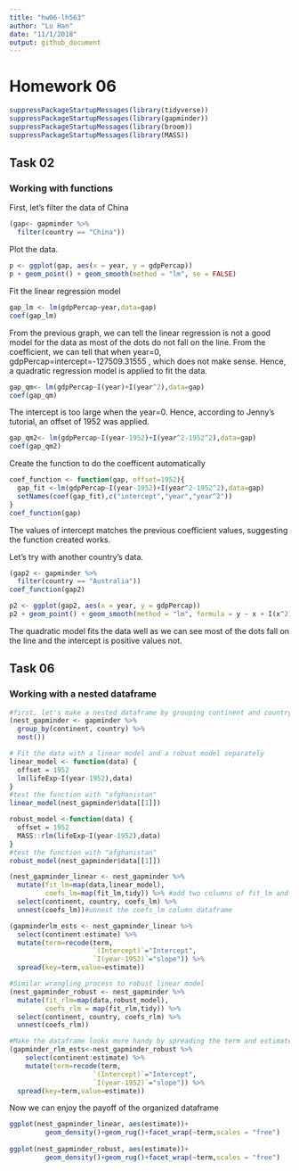 ```yaml
---
title: "hw06-lh563"
author: "Lu Han"
date: "11/1/2018"
output: github_document
---
```


# Homework 06

```r
suppressPackageStartupMessages(library(tidyverse))
suppressPackageStartupMessages(library(gapminder))
suppressPackageStartupMessages(library(broom))
suppressPackageStartupMessages(library(MASS))

```

## Task 02
### Working with functions
First, let's filter the data of China
```r

(gap<- gapminder %>% 
  filter(country == "China"))
```

Plot the data.
```r
p <- ggplot(gap, aes(x = year, y = gdpPercap))
p + geom_point() + geom_smooth(method = "lm", se = FALSE)

```
Fit the linear regression model

```r
gap_lm <- lm(gdpPercap~year,data=gap)
coef(gap_lm)
```

From the previous graph, we can tell the linear regression is not a good model for the data as most of the dots do not fall on the line. From the coefficient, we can tell that when year=0, gdpPercap=intercept=-127509.31555 , which does not make sense. Hence, a quadratic regression model is applied to fit the data.
```r
gap_qm<- lm(gdpPercap~I(year)+I(year^2),data=gap)
coef(gap_qm)
```

The intercept is too large when the year=0. Hence, according to Jenny's tutorial, an offset of 1952 was applied.
```r
gap_qm2<- lm(gdpPercap~I(year-1952)+I(year^2-1952^2),data=gap)
coef(gap_qm2)
```

Create the function to do the coefficent automatically
```r
coef_function <- function(gap, offset=1952){
  gap_fit <-lm(gdpPercap~I(year-1952)+I(year^2-1952^2),data=gap)
  setNames(coef(gap_fit),c("intercept","year","year^2"))
}
coef_function(gap)
```
The values of intercept matches the previous coefficient values, suggesting the function created works.

Let's try with another country's data.
```r
(gap2 <- gapminder %>% 
  filter(country == "Australia"))
coef_function(gap2)

p2 <- ggplot(gap2, aes(x = year, y = gdpPercap))
p2 + geom_point() + geom_smooth(method = "lm", formula = y ~ x + I(x^2), se = FALSE)
```
The quadratic model fits the data well as we can see most of the dots fall on the line and the intercept is positive values not.

## Task 06
### Working with a nested dataframe
```r
#first, let's make a nested dataframe by grouping continent and country variable.
(nest_gapminder <- gapminder %>% 
  group_by(continent, country) %>% 
  nest())
```
```r
# Fit the data with a linear model and a robust model separately
linear_model <- function(data) {
  offset = 1952
  lm(lifeExp~I(year-1952),data)
}
#test the function with "afghanistan"
linear_model(nest_gapminder$data[[1]])

robust_model <-function(data) {
  offset = 1952
  MASS::rlm(lifeExp~I(year-1952),data)
}
#test the function with "afghanistan"
robust_model(nest_gapminder$data[[1]])
```

```r
(nest_gapminder_linear <- nest_gapminder %>% 
  mutate(fit_lm=map(data,linear_model),
         coefs_lm=map(fit_lm,tidy)) %>% #add two columns of fit_lm and coefs_lm
  select(continent, country, coefs_lm) %>% 
  unnest(coefs_lm))#unnest the coefs_lm column dataframe

(gapminderlm_ests <- nest_gapminder_linear %>% 
  select(continent:estimate) %>% 
  mutate(term=recode(term,
                     `(Intercept)`="Intercept",
                     `I(year-1952)`="slope")) %>% 
  spread(key=term,value=estimate))

```



```r

#Similar wrangling process to robust linear model
(nest_gapminder_robust <- nest_gapminder %>% 
  mutate(fit_rlm=map(data,robust_model),
         coefs_rlm = map(fit_rlm,tidy)) %>% 
  select(continent, country, coefs_rlm) %>% 
  unnest(coefs_rlm))

#Make the dataframe looks more handy by spreading the term and estimate
(gapminder_rlm_ests<-nest_gapminder_robust %>% 
    select(continent:estimate) %>% 
    mutate(term=recode(term,
                     `(Intercept)`="Intercept",
                     `I(year-1952)`="slope")) %>% 
  spread(key=term,value=estimate))
```

Now we can enjoy the payoff of the organized dataframe
```r
ggplot(nest_gapminder_linear, aes(estimate))+
         geom_density()+geom_rug()+facet_wrap(~term,scales = "free")
         
ggplot(nest_gapminder_robust, aes(estimate))+
         geom_density()+geom_rug()+facet_wrap(~term,scales = "free")
         

```




